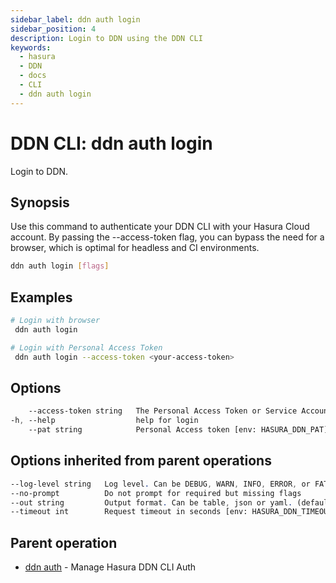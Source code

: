 ```yaml
---
sidebar_label: ddn auth login
sidebar_position: 4
description: Login to DDN using the DDN CLI
keywords:
  - hasura
  - DDN
  - docs
  - CLI
  - ddn auth login
---
```


# DDN CLI: ddn auth login

Login to DDN.

## Synopsis

Use this command to authenticate your DDN CLI with your Hasura Cloud account. By passing the --access-token flag, you can bypass the need for a browser, which is optimal for headless and CI environments.

```bash
ddn auth login [flags]
```

## Examples

```bash
# Login with browser
 ddn auth login

# Login with Personal Access Token
 ddn auth login --access-token <your-access-token>
```

## Options

```sass
    --access-token string   The Personal Access Token or Service Account Token [env: HASURA_DDN_ACCESS_TOKEN]
-h, --help                  help for login
    --pat string            Personal Access token [env: HASURA_DDN_PAT] (DEPRECATED: use --access-token instead)
```

## Options inherited from parent operations

```sass
--log-level string   Log level. Can be DEBUG, WARN, INFO, ERROR, or FATAL. (default "INFO")
--no-prompt          Do not prompt for required but missing flags
--out string         Output format. Can be table, json or yaml. (default "table")
--timeout int        Request timeout in seconds [env: HASURA_DDN_TIMEOUT] (default 100)
```

## Parent operation

- [ddn auth](/reference/cli/commands/ddn_auth) - Manage Hasura DDN CLI Auth
